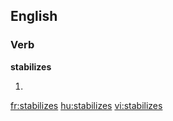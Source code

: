 
==English==

===Verb===
'''stabilizes'''

# {{third-person singular of|stabilize}}

[[fr:stabilizes]]
[[hu:stabilizes]]
[[vi:stabilizes]]